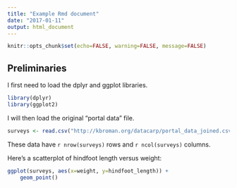 ```yaml
---
title: "Example Rmd document"
date: "2017-01-11"
output: html_document
---
```


```r
knitr::opts_chunk$set(echo=FALSE, warning=FALSE, message=FALSE)
```

## Preliminaries

I first need to load the dplyr and ggplot libraries.

```r
library(dplyr)
library(ggplot2)
```

I will then load the original "portal data" file.

```r
surveys <- read.csv("http://kbroman.org/datacarp/portal_data_joined.csv")
```

These data have `r nrow(surveys)` rows and `r ncol(surveys)` columns.

Here's a scatterplot of hindfoot length versus weight:

```r
ggplot(surveys, aes(x=weight, y=hindfoot_length)) +
    geom_point()
```